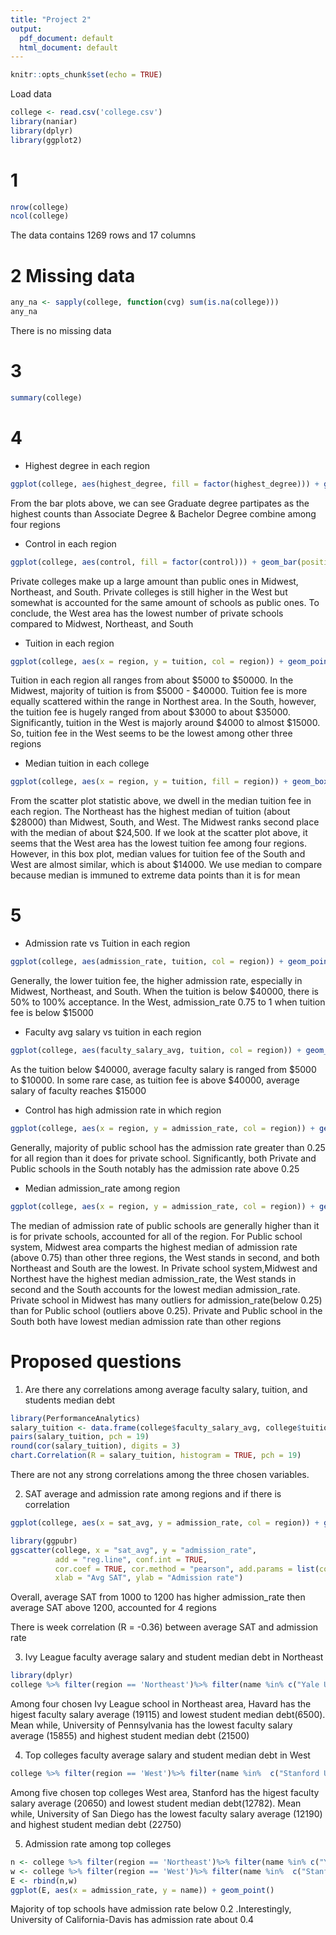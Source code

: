 ---
title: "Project 2"
output:
  pdf_document: default
  html_document: default
---

```{r setup, include=FALSE}
knitr::opts_chunk$set(echo = TRUE)
```
Load data
```{r}
college <- read.csv('college.csv')
library(naniar)
library(dplyr)
library(ggplot2)
```
# 1 
```{r}
nrow(college)
ncol(college)
```
  The data contains 1269 rows and 17 columns

# 2 Missing data
```{r}
any_na <- sapply(college, function(cvg) sum(is.na(college)))
any_na
```
  There is no missing data

# 3 
```{r}
summary(college)
```
# 4 
 - Highest degree in each region
```{r}
ggplot(college, aes(highest_degree, fill = factor(highest_degree))) + geom_bar(position = 'dodge') + facet_wrap(~region) + xlab('Degree') + ylab('Count')
```
  
  
  From the bar plots above, we can see Graduate degree partipates as the highest counts than Associate Degree & Bachelor Degree combine among four regions

  - Control in each region
```{r}
ggplot(college, aes(control, fill = factor(control))) + geom_bar(position = 'dodge') + facet_wrap(~region) + xlab('Control') + ylab('Count')
```
  
  
  Private colleges make up a large amount than public ones in Midwest, Northeast, and South. Private colleges is still higher in the West but somewhat is accounted for the same amount of schools as public ones. To conclude, the West area has the lowest number of private schools compared to Midwest, Northeast, and South

  - Tuition in each region
```{r}
ggplot(college, aes(x = region, y = tuition, col = region)) + geom_point()
```
  
  
  Tuition in each region all ranges from about $5000 to $50000. In the Midwest, majority of tuition is from $5000 - $40000. Tuition fee is more equally scattered within the range in Northest area. In the South, however, the tuition fee is hugely ranged from about $3000 to about $35000. Significantly, tuition in the West is majorly around $4000 to almost $15000. So, tuition fee in the West seems to be the lowest among other three regions

  - Median tuition in each college
```{r}
ggplot(college, aes(x = region, y = tuition, fill = region)) + geom_boxplot()
```
  
  
  From the scatter plot statistic above, we dwell in the median tuition fee in each region. The Northeast has the highest median of tuition (about $28000) than Midwest, South, and West. The Midwest ranks second place with the median of about $24,500. If we look at the scatter plot above, it seems that the West area has the lowest tuition fee among four regions. However, in this box plot, median values for tuition fee of the South and West are almost similar, which is about $14000. We use median to compare because median is immuned to extreme data points than it is for mean


# 5
  - Admission rate vs Tuition in each region
```{r}
ggplot(college, aes(admission_rate, tuition, col = region)) + geom_point() + facet_wrap(~region)
```
  
  
  Generally, the lower tuition fee, the higher admission rate, especially in Midwest, Northeast, and South. When the tuition is below $40000, there is 50% to 100% acceptance. In the West, admission_rate 0.75 to 1 when tuition fee is below $15000


  - Faculty avg salary vs tuition in each region
```{r}
ggplot(college, aes(faculty_salary_avg, tuition, col = region)) + geom_point() + facet_wrap(~region)
```
  
  
  As the tuition below $40000, average faculty salary is ranged from $5000 to $10000. In some rare case, as tuition fee is above $40000, average salary of faculty reaches $15000

  - Control has high admission rate in which region
```{r}
ggplot(college, aes(x = region, y = admission_rate, col = region)) + geom_point() + facet_wrap(~control)
```
  
  
  Generally, majority of public school has the admission rate greater than 0.25 for all region than it does for private school. Significantly, both Private and Public schools in the South notably has the admission rate above 0.25

  - Median admission_rate among region
```{r}
ggplot(college, aes(x = region, y = admission_rate, col = region)) + geom_boxplot() + facet_wrap(~control)
```
  
  
  The median of admission rate of public schools are generally higher than it is for private schools, accounted for all of the region. For Public school system, Midwest area comparts the highest median of admission rate (above 0.75) than other three regions, the West stands in second, and both Northeast and South are the lowest. In Private school system,Midwest and Northest have the highest median admission_rate, the West stands in second and the South accounts for the lowest median admission_rate. Private school in Midwest has many outliers for admission_rate(below 0.25) than for Public school (outliers above 0.25). Private and Public school in the South both have lowest median admission rate than other regions


# Proposed questions

1. Are there any correlations among average faculty salary, tuition, and students median debt

```{r}
library(PerformanceAnalytics)
salary_tuition <- data.frame(college$faculty_salary_avg, college$tuition, college$median_debt)
pairs(salary_tuition, pch = 19)
round(cor(salary_tuition), digits = 3)
chart.Correlation(R = salary_tuition, histogram = TRUE, pch = 19)
```


  There are not any strong correlations among the three chosen variables. 

2. SAT average and admission rate among regions and if there is correlation

```{r}
ggplot(college, aes(x = sat_avg, y = admission_rate, col = region)) + geom_point() + facet_wrap(~region)

library(ggpubr)
ggscatter(college, x = "sat_avg", y = "admission_rate", 
          add = "reg.line", conf.int = TRUE, 
          cor.coef = TRUE, cor.method = "pearson", add.params = list(color = "blue", fill = "gray"),
          xlab = "Avg SAT", ylab = "Admission rate")
```
  
  
  Overall, average SAT from 1000 to 1200 has higher admission_rate then average SAT above 1200, accounted for 4 regions

There is week correlation (R = -0.36) between average SAT and admission rate


3. Ivy League faculty average salary and student median debt in Northeast
```{r}
library(dplyr)
college %>% filter(region == 'Northeast')%>% filter(name %in% c("Yale University", "Harvard University","Princeton University", "University of Pennsylvania")) %>% select(name, faculty_salary_avg, median_debt)
```
  
  
  Among four chosen Ivy League school in Northeast area, Havard has the higest faculty salary average (19115) and lowest student median debt(6500). Mean while, University of Pennsylvania has the lowest faculty salary average (15855) and highest student median debt (21500)

4. Top colleges faculty average salary and student median debt in West
```{r}
college %>% filter(region == 'West')%>% filter(name %in%  c("Stanford University", "University of California-Berkeley","University of California-Davis","University of California-Los Angeles","California State Polytechnic University","University of San Diego")) %>% select(name, faculty_salary_avg, median_debt)
```
  
  
  Among five chosen top colleges West area, Stanford has the higest faculty salary average (20650) and lowest student median debt(12782). Mean while, University of San Diego has the lowest faculty salary average (12190) and highest student median debt (22750)

5. Admission rate among top colleges
```{r}
n <- college %>% filter(region == 'Northeast')%>% filter(name %in% c("Yale University", "Harvard University","Princeton University", "University of Pennsylvania")) %>% select(name, admission_rate)
w <- college %>% filter(region == 'West')%>% filter(name %in%  c("Stanford University", "University of California-Berkeley","University of California-Davis","University of California-Los Angeles","California State Polytechnic University","University of San Diego")) %>% select(name, admission_rate)
E <- rbind(n,w)
ggplot(E, aes(x = admission_rate, y = name)) + geom_point()
```
  
  
  Majority of top schools have admission rate below 0.2 .Interestingly, University of California-Davis has admission rate about 0.4 
